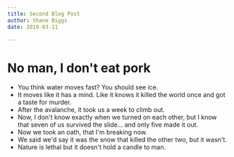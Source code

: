 ```yaml
---
title: Second Blog Post
author: Shane Biggs
date: 2019-03-11

---
```


# No man, I don't eat pork
- You think water moves fast? You should see ice.
- It moves like it has a mind. Like it knows it killed the world once and got a taste for murder.
- After the avalanche, it took us a week to climb out.
- Now, I don't know exactly when we turned on each other, but I know that seven of us survived the slide... and only five made it out.
- Now we took an oath, that I'm breaking now.
- We said we'd say it was the snow that killed the other two, but it wasn't.
- Nature is lethal but it doesn't hold a candle to man.